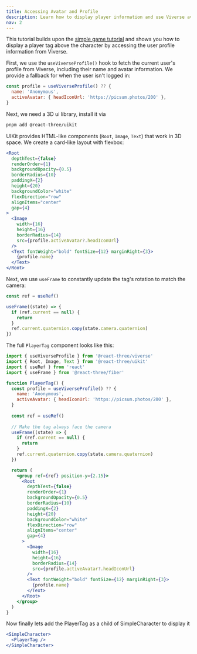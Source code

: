 ```yaml
---
title: Accessing Avatar and Profile
description: Learn how to display player information and use Viverse avatars in your game.
nav: 2
---
```


This tutorial builds upon the [simple game tutorial](./simple-game.mdx) and shows you how to display a player tag above the character by accessing the user profile information from Viverse.

First, we use the `useViverseProfile()` hook to fetch the current user's profile from Viverse, including their name and avatar information. We provide a fallback for when the user isn't logged in:

```jsx
const profile = useViverseProfile() ?? {
  name: 'Anonymous',
  activeAvatar: { headIconUrl: 'https://picsum.photos/200' },
}
```

Next, we need a 3D ui library, install it via

```bash
pnpm add @react-three/uikit
```

UIKit provides HTML-like components (`Root`, `Image`, `Text`) that work in 3D space. We create a card-like layout with flexbox:

```jsx
<Root
  depthTest={false}
  renderOrder={1}
  backgroundOpacity={0.5}
  borderRadius={10}
  paddingX={2}
  height={20}
  backgroundColor="white"
  flexDirection="row"
  alignItems="center"
  gap={4}
>
  <Image 
    width={16} 
    height={16} 
    borderRadius={14} 
    src={profile.activeAvatar?.headIconUrl} 
  />
  <Text fontWeight="bold" fontSize={12} marginRight={3}>
    {profile.name}
  </Text>
</Root>
```

Next, we use `useFrame` to constantly update the tag's rotation to match the camera:

```jsx
const ref = useRef()

useFrame((state) => {
  if (ref.current == null) {
    return
  }
  ref.current.quaternion.copy(state.camera.quaternion)
})
```

The full `PlayerTag` component looks like this:

```jsx
import { useViverseProfile } from '@react-three/viverse'
import { Root, Image, Text } from '@react-three/uikit'
import { useRef } from 'react'
import { useFrame } from '@react-three/fiber'

function PlayerTag() {
  const profile = useViverseProfile() ?? {
    name: 'Anonymous',
    activeAvatar: { headIconUrl: 'https://picsum.photos/200' },
  }
  
  const ref = useRef()
  
  // Make the tag always face the camera
  useFrame((state) => {
    if (ref.current == null) {
      return
    }
    ref.current.quaternion.copy(state.camera.quaternion)
  })

  return (
    <group ref={ref} position-y={2.15}>
      <Root
        depthTest={false}
        renderOrder={1}
        backgroundOpacity={0.5}
        borderRadius={10}
        paddingX={2}
        height={20}
        backgroundColor="white"
        flexDirection="row"
        alignItems="center"
        gap={4}
      >
        <Image 
          width={16} 
          height={16} 
          borderRadius={14} 
          src={profile.activeAvatar?.headIconUrl} 
        />
        <Text fontWeight="bold" fontSize={12} marginRight={3}>
          {profile.name}
        </Text>
      </Root>
    </group>
  )
}
```

Now finally lets add the PlayerTag as a child of SimpleCharacter to display it

```jsx
<SimpleCharacter>
  <PlayerTag />
</SimpleCharacter>
```